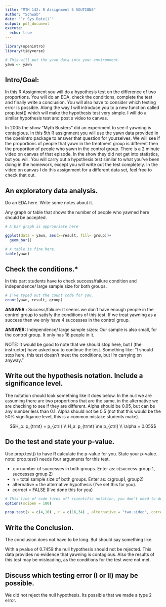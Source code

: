 ```yaml
---
title: "MTH 142: R Assignment 5 SOUTIONS"
author: "Schwab"
date: "`r Sys.Date()`"
output: pdf_document
execute: 
  echo: true
---
```


```r
library(openintro)
library(tidyverse)

# This will put the yawn data into your environment. 
yawn <- yawn
```

## Intro/Goal:

In this R Assignment you will do a hypothesis test on the difference of two proportions. You will do an EDA, check the conditions, complete the test and finally write a conclusion. You will also have to consider which testing error is possible. Along the way I will introduce you to a new function called prop.test() which will make the hypothesis test very simple. I will do a similar hypothesis test and post a video to canvas. 

In 2005 the show "Myth Busters" did an experiment to see if yawning is contagious. In this 5th R assignment you will use the yawn data provided in the openintro package to answer that question for yourselves. We will see if the proportions of people that yawn in the treatment group is different then the proportion of people who yawn in the control group. There is a 2 minute video on canvas of that episode. In the show they did not get into statistics, but you will. You will carry out a hypothesis test similar to what you've been doing in the homework, except you will write out the test completely. In the video on canvas I do this assignment for a different data set, feel free to check that out. 


## An exploratory data analysis.
    
Do an EDA here. Write some notes about it.     

Any graph or table that shows the number of people who yawned here should be accepted. 
```r
# A bar graph is appropriate here

ggplot(data = yawn, aes(x=result, fill= group))+
  geom_bar()

# A table is fine here. 
table(yawn)
```

    
## Check the conditions.*

In this part students have to check success/failure condition and independence/ large sample size for both groups. 

```r
# I've typed out the count code for you. 
count(yawn, result, group)
```

**ANSWER :** Success/faliure: It seems we don't have enough people in the control group to satisfy the conditions of this test. If we treat yawning as a success then we only have 4 successes in the control group. 

**ANSWER:** Independence/ large sample sizes: Our sample is also small, for the control group. It only has 16 people in it. 

NOTE: It would be good to note that we should stop here, but I (the instructor) have asked you to continue the test. Something like: "I should stop here, this test doesn't meet the conditions, but I'm carrying on anyway."


## Write out the hypothesis notation. Include a significance level.

The notation should look something like it does below. In the null we are assuming there are two proportions that are the same. in the alternative we are checking to see if they are different. Alpha should be 0.05, but can be any number less than 0.1. Alpha should not be 0.5 (not that this would be the 50% signifigance level, this is a common mistake students make).  

$$H_o: p_{trmt} = p_{ctrl} \\ H_a: p_{trmt} \ne p_{ctrl} \\ \alpha = 0.05$$

## Do the test and state your p-value.
    
Use prop.test() to have R calculate the p-value for you. State your p-value.
note: prop.test() needs four arguments for this test. 

-   x = number of successes in both groups. Enter as: c(success group 1, successes group 2)
-   n = total sample size of both groups. Enter as:  c(group1, group2)
-   alternative = the alternative hypothesis (I've set this for you). 
-   correct = FALSE (I've done this for you)
  
```r
# This line of code turns off scientific notation, you don't need to do anything with it. 
options(scipen = 100)

prop.test(x = c(4,10) , n = c(16,34) , alternative = "two.sided", correct = FALSE)

```

## Write the Conclusion.

The conclusion does not have to be long. But should say something like: 

With a pvalue of 0.7459 the null hypothesis should not be rejected. This data provides no evidence that yawning is contagious. Also the results of this test may be misleading, as the conditions for the test were not met. 


## Discuss which testing error (I or II) may be possible.

We did not reject the null hypothesis. Its possible that we made a type 2 error. 
